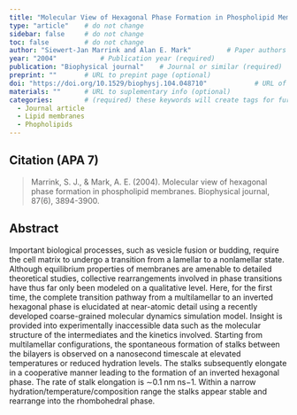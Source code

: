 ```yaml
---
title: "Molecular View of Hexagonal Phase Formation in Phospholipid Membranes"          # Paper title (required)
type: "article"    # do not change
sidebar: false     # do not change
toc: false         # do not change
author: "Siewert-Jan Marrink and Alan E. Mark"         # Paper authors (required)
year: "2004"           # Publication year (required)
publication: "Biophysical journal"    # Journal or similar (required)
preprint: ""       # URL to prepint page (optional)  
doi: "https://doi.org/10.1529/biophysj.104.048710"            # URL of DOI (required)  
materials: ""      # URL to suplementary info (optional)
categories:        # (required) these keywords will create tags for further filtering. 
  - Journal article
  - Lipid membranes
  - Phopholipids
---
```


<!-- 
The info below is just an example. 

Both fields are required and they have to be replaced with the respective info for each paper. 

Please notice the `> ` symbol before the citation, it gives it additional styling.  
-->

## Citation (APA 7)      

> Marrink, S. J., & Mark, A. E. (2004). Molecular view of hexagonal phase formation in phospholipid membranes. Biophysical journal, 87(6), 3894-3900.

## Abstract

Important biological processes, such as vesicle fusion or budding, require the cell matrix to undergo a transition from a lamellar to a nonlamellar state. Although equilibrium properties of membranes are amenable to detailed theoretical studies, collective rearrangements involved in phase transitions have thus far only been modeled on a qualitative level. Here, for the first time, the complete transition pathway from a multilamellar to an inverted hexagonal phase is elucidated at near-atomic detail using a recently developed coarse-grained molecular dynamics simulation model. Insight is provided into experimentally inaccessible data such as the molecular structure of the intermediates and the kinetics involved. Starting from multilamellar configurations, the spontaneous formation of stalks between the bilayers is observed on a nanosecond timescale at elevated temperatures or reduced hydration levels. The stalks subsequently elongate in a cooperative manner leading to the formation of an inverted hexagonal phase. The rate of stalk elongation is ∼0.1 nm ns−1. Within a narrow hydration/temperature/composition range the stalks appear stable and rearrange into the rhombohedral phase.
